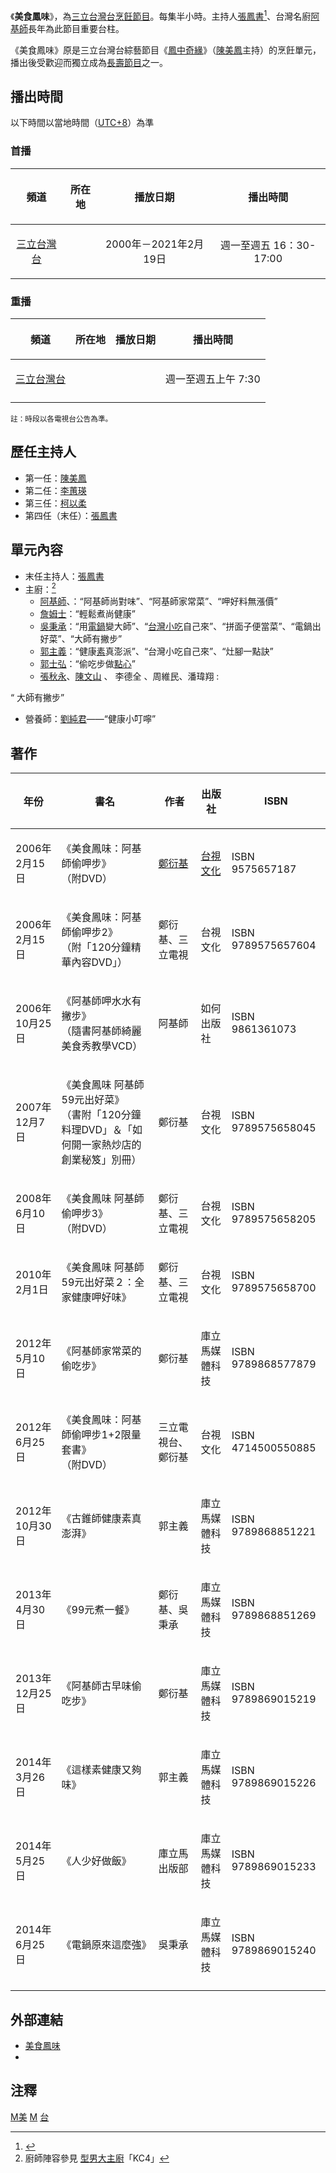 <!--小作品以上 {{expand|time=2014-07-04T10:42:34+00:00}} -->
{{In-progress TV show}}
{{影集資訊
| 名稱 = 美食鳳味
| 原名 = 
| 圖片 = 
| 圖說 = 
| 分類 = 知性、[[烹飪節目|烹飪]]
| 導演 = 
| 主持 = [[張鳳書|張鳳書]]<hr>主廚：陳文山、[[阿基師|阿基師]]、[[詹姆士|詹姆士]]、[[吳秉承|吳秉承]]、郭主義、 [[張秋永|張秋永]]、[[郭士弘|郭士弘]]、[[李德全|李德全]] 、[[周維民|周維民]]  、[[潘瑋翔|潘瑋翔]] <hr>營養師：劉純君
| 演出 = 
| 片頭曲 = 
| 國家 = {{ROC-TW}}
| 語言 = [[國語|國語]]、[[臺語|臺語]]
| 字幕 = [[中文|中文]]
| 製作公司 = 庫立馬媒體科技股份有限公司
| 製作人= 連恭平、周維民
| 執行製片 = 
| 製作群 = 
| 攝像 = 
| 監製 = 謝岳龍
| 旁白 = 
| 每集長 = 30分鐘（含廣告）
| 頻道 = [[三立台灣台|三立台灣台]]
| 播出國家 = {{TWN}}
| 視訊制式 = [[高清电视|高畫質電視]]<br /><small>（2015年2月以前為[[標準畫質電視|標準畫質]]）</small>
| 音訊制式 = [[立體聲|立體聲]]
| 播出時間 = 週一至週五16:30-17:00
| 開始=2000年 
| 結束 =2021年2月19日
| 相關劇集 = [[型男大主廚|型男大主廚]]<br>[[食在有健康|食在有健康]]<br>[[健康好食在|健康好食在]]
| 官方網站 = http://blog.iset.com.tw/delicious/ 
}}
《'''美食鳳味'''》，為[[三立台灣台|三立台灣台]][[烹飪節目|烹飪節目]]。每集半小時。主持人[[張鳳書|張鳳書]]<ref>{{Cite news |author=張佩玲、陳亭均 |title=美食節目當道《型男》收視壓《關鍵》 |url=http://www.chinatimes.com/newspapers/20130605000853-260112 |date=2013-06-05 |location=台北 |publisher=中國時報 |quote=[[張鳳書|張鳳書]]的三立《美食鳳味》也都擠進收視率前80強 |accessdate=2014-07-04 |archive-date=2014-10-28 |archive-url=https://web.archive.org/web/20141028141336/http://www.chinatimes.com/newspapers/20130605000853-260112 |dead-url=no }}</ref>、台灣名廚[[阿基師|阿基師]]長年為此節目重要台柱。

《美食鳳味》原是三立台灣台綜藝節目《[[鳳中奇緣|鳳中奇緣]]》（[[陳美鳳_(台灣)|陳美鳳]]主持）的烹飪單元，播出後受歡迎而獨立成為[[長壽節目|長壽節目]]之一。

==播出時間== 
以下時間以當地時間（[[國家標準時間|UTC+8]]）為準

===首播===
{| class="wikitable"  
|-  
!頻道 || 所在地 || 播放日期 || 播出時間
|- 
|<center>[[三立台灣台|三立台灣台]]||<center>{{TWN}}||<center>2000年－2021年2月19日||<center>週一至週五 16：30-17:00
|}

===重播===
{| class="wikitable"  
|-  
!頻道 || 所在地 || 播放日期 || 播出時間
|- 
|<center>[[三立台灣台|三立台灣台]]||<center>{{TWN}}||<center>||<center>週一至週五上午 7:30
|-
|}<small>註：時段以各電視台公告為準。</small>

==歷任主持人== 
*第一任：[[陳美鳳_(台灣)|陳美鳳]]
*第二任：[[李蕙瑛|李蕙瑛]]
*第三任：[[柯以柔|柯以柔]]
*第四任（末任）：[[張鳳書|張鳳書]]

== 單元內容 ==
*末任主持人：[[張鳳書|張鳳書]]
*主廚：<ref name="kc4">廚師陣容參見 [[型男大主廚#廚師陣容|型男大主廚]]「KC4」</ref>
**[[鄭衍基|阿基師]]、：“阿基師尚對味”、“阿基師家常菜”、“呷好料無漲價”
**[[鄭堅克|詹姆士]]：“輕鬆煮尚健康”
**[[吳秉承|吳秉承]]：“用[[電鍋|電鍋]]變大師”、“[[台灣小吃|台灣小吃]]自己來”、“拼面子便當菜”、“電鍋出好菜”、“大師有撇步”
**[[郭主義|郭主義]]：“健康[[素食主義|素]]真澎派”、“台灣小吃自己來”、“灶腳一點訣”
**[[郭士弘|郭士弘]]：“偷吃步做[[點心|點心]]”
**[[張秋永|張秋永]]、[[陳文山(廚師)|陳文山]]  、 李德全 、周維民、潘瑋翔 : 
“ 大師有撇步”
*營養師：[[劉純君|劉純君]]——“健康小叮嚀”

==著作==
{| class="wikitable"
!  年份 || 書名 || 作者 || 出版社 || ISBN
|-
|2006年2月15日||《美食鳳味：阿基師偷呷步》<br>（附DVD）||[[阿基師|鄭衍基]]||[[台視文化|台視文化]]||ISBN 9575657187 
|-
|2006年2月15日||《美食鳳味：阿基師偷呷步2》<br>（附「120分鐘精華內容DVD」）||鄭衍基、三立電視||台視文化||ISBN 9789575657604
|-
|2006年10月25日||《阿基師呷水水有撇步》<br>（隨書阿基師綺麗美食秀教學VCD）||阿基師||如何出版社||ISBN 9861361073 
|-
|2007年12月7日||《美食鳳味 阿基師59元出好菜》<br>（書附「120分鐘料理DVD」＆「如何開一家熱炒店的創業秘笈」別冊）||鄭衍基||台視文化||ISBN 9789575658045
|-
|2008年6月10日||《美食鳳味 阿基師偷呷步3》<br>（附DVD）||鄭衍基、三立電視||台視文化||ISBN 9789575658205
|-
|2010年2月1日||《美食鳳味 阿基師59元出好菜２：全家健康呷好味》|| 鄭衍基、三立電視||台視文化||ISBN 9789575658700
|-
|2012年5月10日||《阿基師家常菜的偷吃步》||鄭衍基||庫立馬媒體科技||ISBN 9789868577879
|-
|2012年6月25日||《美食鳳味：阿基師偷呷步1+2限量套書》<br>（附DVD）||三立電視台、鄭衍基||台視文化||ISBN 4714500550885
|-
|2012年10月30日||《古錐師健康素真澎湃》||郭主義||庫立馬媒體科技||ISBN 9789868851221
|-
|2013年4月30日||《99元煮一餐》||鄭衍基、吳秉承||庫立馬媒體科技||ISBN 9789868851269
|-
|2013年12月25日||《阿基師古早味偷吃步》||鄭衍基||庫立馬媒體科技||ISBN 9789869015219
|-
|2014年3月26日||《這樣素健康又夠味》||郭主義||庫立馬媒體科技||ISBN 9789869015226
|-
|2014年5月25日||《人少好做飯》||庫立馬出版部||庫立馬媒體科技||ISBN 9789869015233
|-
|2014年6月25日||《電鍋原來這麼強》||吳秉承||庫立馬媒體科技||ISBN 9789869015240
|-
|}

==外部連結==
*[http://blog.iset.com.tw/delicious/ 美食鳳味] {{Wayback|url=http://blog.iset.com.tw/delicious/ |date=20140625104743}}
*{{youtube|playlist=PLmbuHflx5EG_odNQjwXctsVnrZwKOZ4Gm|新美食鳳味}}

==注釋==
{{reflist}}

{{電視節目的變遷
|電視台={{TWN}} [[三立台灣台|三立台灣台]]
|播放檔次= 週一至週五16:30-17:00 
|節目名稱= 美食鳳味<br />（2000年－2021年2月19日）
|上一節目= 
|下一節目= [[大嫂研究所|大嫂研究所]]<br /> (2021年2月22日-7月30日）
}}

[[Category:正在播放的電視節目|M美]]
[[Category:三立台灣台節目|M]]
[[Category:台灣烹飪節目|台]]